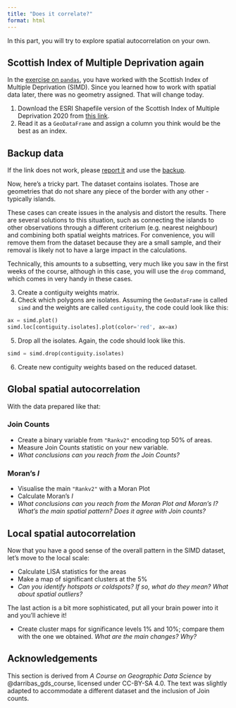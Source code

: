 ```yaml
---
title: "Does it correlate?"
format: html
---
```


In this part, you will try to explore spatial autocorrelation on your own.

## Scottish Index of Multiple Deprivation again

In the [exercise on `pandas`](../chapter_02/exercise.qmd), you have worked with the
Scottish Index of Multiple Deprivation (SIMD). Since you learned how to work with spatial
data later, there was no geometry assigned. That will change today.

1. Download the ESRI Shapefile version of the Scottish Index of Multiple Deprivation 2020 from [this link](https://spatialdata.gov.scot/geonetwork/srv/eng/catalog.search#/metadata/02866b0b-66e5-46ab-9b1c-d433dc3c2fae).
2. Read it as a `GeoDataFrame` and assign a column you think would be the best as an index.

::: {.callout-note collapse="true"}
# Backup data

If the link does not work, please [report it](https://github.com/martinfleis/sds/issues/new) and use the [backup](https://martinfleischmann.net/sds/chapter_05/data/SG_SIMD_2020.zip).
:::

Now, here's a tricky part. The dataset contains isolates. Those are geometries that do not
share any piece of the border with any other - typically islands.

These cases can create issues in the analysis and distort the results. There are several solutions to this situation, such as connecting the islands to other observations through a different criterium (e.g. nearest neighbour) and combining both spatial weights matrices. For convenience, you will remove them from the dataset because they are a small sample, and their removal is likely not to have a large impact in the calculations.

Technically, this amounts to a subsetting, very much like you saw in the first weeks of the course, although in this case, you will use the `drop` command, which comes in very handy in these cases.

3. Create a contiguity weights matrix.
4. Check which polygons are isolates. Assuming the `GeoDataFrame` is called `simd` and the weights are called `contiguity`, the code could look like this:

```python
ax = simd.plot()
simd.loc[contiguity.isolates].plot(color='red', ax=ax)
```

5. Drop all the isolates. Again, the code should look like this.

```python
simd = simd.drop(contiguity.isolates)
```
6. Create new contiguity weights based on the reduced dataset.

## Global spatial autocorrelation

With the data prepared like that:

### Join Counts

- Create a binary variable from `"Rankv2"` encoding top 50% of areas.
- Measure Join Counts statistic on your new variable.
- *What conclusions can you reach from the Join Counts?*

### Moran's $I$

- Visualise the main `"Rankv2"` with a Moran Plot
- Calculate Moran's $I$
- *What conclusions can you reach from the Moran Plot and Moran's I? What's the main spatial pattern? Does it agree with Join counts?*

## Local spatial autocorrelation

Now that you have a good sense of the overall pattern in the SIMD dataset, let's move to the local scale:

- Calculate LISA statistics for the areas
- Make a map of significant clusters at the 5%
- *Can you identify hotspots or coldspots? If so, what do they mean? What about spatial outliers?*

::: {.callout-warning}
The last action is a bit more sophisticated, put all your brain power into it and you'll achieve it!
:::

- Create cluster maps for significance levels 1% and 10%; compare them with the one we obtained. *What are the main changes? Why?*

## Acknowledgements {.appendix}

This section is derived from _A Course on Geographic Data Science_ by
@darribas_gds_course, licensed under CC-BY-SA 4.0. The text was slightly adapted
to accommodate a different dataset and the inclusion of Join counts.